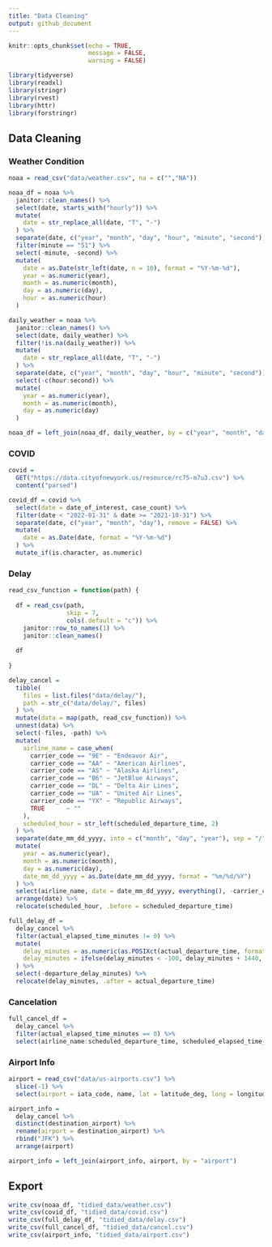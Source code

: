 ```yaml
---
title: "Data Cleaning"
output: github_document
---
```


```r
knitr::opts_chunk$set(echo = TRUE,
                      message = FALSE,
                      warning = FALSE)

library(tidyverse)
library(readxl)
library(stringr)
library(rvest)
library(httr)
library(forstringr)
```


## Data Cleaning

### Weather Condition

```r
noaa = read_csv("data/weather.csv", na = c("","NA"))

noaa_df = noaa %>%
  janitor::clean_names() %>% 
  select(date, starts_with("hourly")) %>% 
  mutate(
    date = str_replace_all(date, "T", "-")
  ) %>% 
  separate(date, c("year", "month", "day", "hour", "minute", "second"), remove = FALSE) %>% 
  filter(minute == "51") %>% 
  select(-minute, -second) %>% 
  mutate(
    date = as.Date(str_left(date, n = 10), format = "%Y-%m-%d"),
    year = as.numeric(year),
    month = as.numeric(month),
    day = as.numeric(day),
    hour = as.numeric(hour)
  )

daily_weather = noaa %>%
  janitor::clean_names() %>% 
  select(date, daily_weather) %>% 
  filter(!is.na(daily_weather)) %>% 
  mutate(
    date = str_replace_all(date, "T", "-")
  ) %>% 
  separate(date, c("year", "month", "day", "hour", "minute", "second")) %>% 
  select(-c(hour:second)) %>% 
  mutate(
    year = as.numeric(year),
    month = as.numeric(month),
    day = as.numeric(day)
  )

noaa_df = left_join(noaa_df, daily_weather, by = c("year", "month", "day"))
```

### COVID

```r
covid = 
  GET("https://data.cityofnewyork.us/resource/rc75-m7u3.csv") %>% 
  content("parsed") 

covid_df = covid %>% 
  select(date = date_of_interest, case_count) %>%
  filter(date < "2022-01-31" & date >= "2021-10-31") %>% 
  separate(date, c("year", "month", "day"), remove = FALSE) %>% 
  mutate(
    date = as.Date(date, format = "%Y-%m-%d")
  ) %>% 
  mutate_if(is.character, as.numeric)
```

### Delay

```r
read_csv_function = function(path) {
  
  df = read_csv(path, 
                skip = 7, 
                cols(.default = "c")) %>%
    janitor::row_to_names(1) %>% 
    janitor::clean_names()
  
  df
  
}

delay_cancel = 
  tibble(
    files = list.files("data/delay/"),
    path = str_c("data/delay/", files)
  ) %>% 
  mutate(data = map(path, read_csv_function)) %>% 
  unnest(data) %>% 
  select(-files, -path) %>%
  mutate(
    airline_name = case_when(
      carrier_code == "9E" ~ "Endeavor Air",
      carrier_code == "AA" ~ "American Airlines",
      carrier_code == "AS" ~ "Alaska Airlines",
      carrier_code == "B6" ~ "JetBlue Airways",
      carrier_code == "DL" ~ "Delta Air Lines",
      carrier_code == "UA" ~ "United Air Lines",
      carrier_code == "YX" ~ "Republic Airways",
      TRUE      ~ ""
    ),
    scheduled_hour = str_left(scheduled_departure_time, 2)
  ) %>% 
  separate(date_mm_dd_yyyy, into = c("month", "day", "year"), sep = "/", remove = FALSE) %>%
  mutate(
    year = as.numeric(year),
    month = as.numeric(month),
    day = as.numeric(day),
    date_mm_dd_yyyy = as.Date(date_mm_dd_yyyy, format = "%m/%d/%Y")
  ) %>%
  select(airline_name, date = date_mm_dd_yyyy, everything(), -carrier_code, -tail_number, -wheels_off_time) %>% 
  arrange(date) %>% 
  relocate(scheduled_hour, .before = scheduled_departure_time)

full_delay_df = 
  delay_cancel %>% 
  filter(actual_elapsed_time_minutes != 0) %>% 
  mutate(
    delay_minutes = as.numeric(as.POSIXct(actual_departure_time, format = "%H:%M") - as.POSIXct(scheduled_departure_time, format = "%H:%M")) / 60,
    delay_minutes = ifelse(delay_minutes < -100, delay_minutes + 1440, delay_minutes)
  ) %>% 
  select(-departure_delay_minutes) %>% 
  relocate(delay_minutes, .after = actual_departure_time)
```

### Cancelation

```r
full_cancel_df = 
  delay_cancel %>% 
  filter(actual_elapsed_time_minutes == 0) %>% 
  select(airline_name:scheduled_departure_time, scheduled_elapsed_time_minutes)
```

### Airport Info

```r
airport = read_csv("data/us-airports.csv") %>% 
  slice(-1) %>% 
  select(airport = iata_code, name, lat = latitude_deg, long = longitude_deg, region_name, local_region, municipality)

airport_info =
  delay_cancel %>% 
  distinct(destination_airport) %>% 
  rename(airport = destination_airport) %>% 
  rbind("JFK") %>% 
  arrange(airport)

airport_info = left_join(airport_info, airport, by = "airport")
```


## Export

```r
write_csv(noaa_df, "tidied_data/weather.csv")
write_csv(covid_df, "tidied_data/covid.csv")
write_csv(full_delay_df, "tidied_data/delay.csv")
write_csv(full_cancel_df, "tidied_data/cancel.csv")
write_csv(airport_info, "tidied_data/airport.csv")
```

